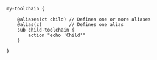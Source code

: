 ```clidsl title=toolchain.cli {3-4}
my-toolchain {

    @aliases(ct child) // Defines one or more aliases
    @alias(c)          // Defines one alias
    sub child-toolchain {
        action "echo 'Child'"
    }

}
```